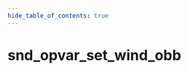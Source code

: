```yaml
---
hide_table_of_contents: true
---
```


<!---
!!!!!!
THIS PAGE IS AUTOGENERATED FROM GAME FGD DEFINITIONS!
DO NOT EDIT MANUALLY!
!!!!!!

In order to make edits, you can make an annotation file in /fgd_dump_overrides
-->


# snd_opvar_set_wind_obb



<Tabs queryString="game">
    
<TabItem value="cs2" label="Counter-Strike 2">
    <CS2Page />
</TabItem>

<TabItem value="dota2" label="Dota 2">
    <DOTA2Page />
</TabItem>

</Tabs>
